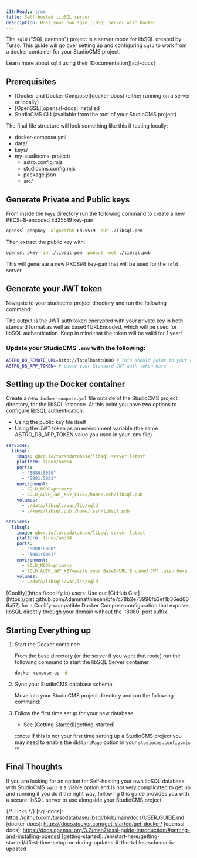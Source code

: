 ```yaml
---
i18nReady: true
title: Self-hosted libSQL server
description: Host your own sqld libSQL server with Docker
---
```



The `sqld` ("SQL daemon") project is a server mode for libSQL created by Turso.  This guide will go over setting up and configuring `sqld` to work from a docker container for your StudioCMS project.

<ReadMore>Learn more about `sqld` using their [Documentation][sql-docs]</ReadMore>

## Prerequisites

- [Docker and Docker Compose][docker-docs] (either running on a server or locally)
- [OpenSSL][openssl-docs] installed
- StudioCMS CLI (available from the root of your StudioCMS project)

The final file structure will look something like this if testing locally:

<FileTree>

- docker-compose.yml
- data/
- keys/
- my-studiocms-project/
  - astro.config.mjs
  - studiocms.config.mjs
  - package.json
  - src/

</FileTree>

## Generate Private and Public keys

From inside the `keys` directory run the following command to create a new PKCS#8-encoded Ed25519 key-pair: 
```bash  
openssl genpkey -algorithm Ed25519 -out ./libsql.pem  
```  
  
Then extract the public key with:  

```bash
openssl pkey -in ./libsql.pem -pubout -out ./libsql.pub
```

This will generate a new PKCS#8 key-pair that will be used for the `sqld` server.

## Generate your JWT token

Navigate to your studiocms project directory and run the following command:

<PackageManagers pkg='studiocms' type='run' args='crypto gen-jwt -e 31556926 "../keys/libsql.pem"' />

The output is the JWT auth token encrypted with your private key in both standard format as well as base64URLEncoded, which will be used for libSQL authentication. Keep in mind that the token will be valid for 1 year!

### Update your StudioCMS `.env` with the following:

```sh
ASTRO_DB_REMOTE_URL=http://localhost:8080 # This should point to your docker server/local system
ASTRO_DB_APP_TOKEN= # paste your Standard JWT auth token here
```

## Setting up the Docker container

Create a new `docker-compose.yml` file outside of the StudioCMS project directory, for the libSQL instance. At this point you have two options to configure libSQL authentication:

- Using the public key file itself
- Using the JWT token as an environment variable (the same ASTRO_DB_APP_TOKEN value you used in your .env file)

<Tabs>

<TabItem label="Public Key File">

```yml
services:
  libsql:
    image: ghcr.io/tursodatabase/libsql-server:latest
    platform: linux/amd64
    ports:
      - "8080:8080"
      - "5001:5001"
    environment:
      - SQLD_NODE=primary
      - SQLD_AUTH_JWT_KEY_FILE=/home/.ssh/libsql.pub
    volumes:
      - ./data/libsql:/var/lib/sqld
      - ./keys/libsql.pub:/home/.ssh/libsql.pub
```

</TabItem>

<TabItem label="JWT Token">

```yml
services:
  libsql:
    image: ghcr.io/tursodatabase/libsql-server:latest
    platform: linux/amd64
    ports:
      - "8080:8080"
      - "5001:5001"
    environment:
      - SQLD_NODE=primary
      - SQLD_AUTH_JWT_KEY=paste your Base64URL Encoded JWT token here
    volumes:
      - ./data/libsql:/var/lib/sqld
```

</TabItem>

</Tabs>

<Aside type="note" title="Deploying to Coolify?">
[Coolify](https://coolify.io) users: Use our [GitHub Gist](https://gist.github.com/Adammatthiesen/bfe7c78b2e73996fb3ef1b36ed606a57) for a Coolify-compatible Docker Compose configuration that exposes libSQL directly through your domain without the `:8080` port suffix.
</Aside>

## Starting Everything up

<Steps>

1. Start the Docker container:

   From the base directory (or the server if you went that route) run the following command to start the libSQL Server container

   ```sh
   docker compose up -d
   ```

2. Sync your StudioCMS database schema:

   Move into your StudioCMS project directory and run the following command:

   <PackageManagers type="exec" args="astro db push --remote" />

3. Follow the first time setup for your new database.

   - See [Getting Started][getting-started]
   
   :::note
   If this is not your first time setting up a StudioCMS project you may need to enable the `dbStartPage` option in your `studiocms.config.mjs`
   :::

</Steps>

## Final Thoughts

If you are looking for an option for Self-hosting your own libSQL database with StudioCMS `sqld` is a viable option and is not very complicated to get up and running if you do it the right way, following this guide provides you with a secure libSQL server to use alongside your StudioCMS project.

{/* Links */}
[sql-docs]: https://github.com/tursodatabase/libsql/blob/main/docs/USER_GUIDE.md
[docker-docs]: https://docs.docker.com/get-started/get-docker/
[openssl-docs]: https://docs.openssl.org/3.2/man7/ossl-guide-introduction/#getting-and-installing-openssl
[getting-started]: /en/start-here/getting-started/#first-time-setup-or-during-updates-if-the-tables-schema-is-updated